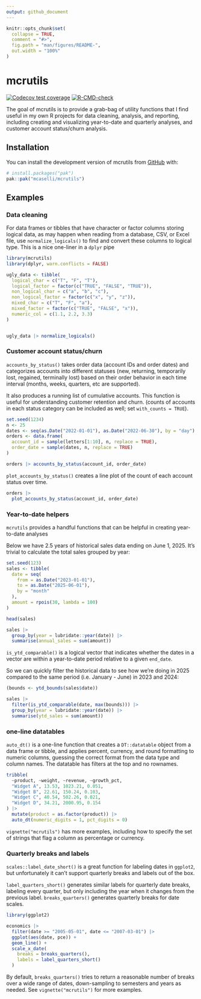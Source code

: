 ```yaml
---
output: github_document
---
```


<!-- README.md is generated from README.Rmd. Please edit that file -->

```r
knitr::opts_chunk$set(
  collapse = TRUE,
  comment = "#>",
  fig.path = "man/figures/README-",
  out.width = "100%"
)
```

# mcrutils

<!-- badges: start -->
[![Codecov test coverage](https://codecov.io/gh/mcaselli/mcrutils/graph/badge.svg)](https://app.codecov.io/gh/mcaselli/mcrutils)
[![R-CMD-check](https://github.com/mcaselli/mcrutils/actions/workflows/R-CMD-check.yaml/badge.svg)](https://github.com/mcaselli/mcrutils/actions/workflows/R-CMD-check.yaml)
<!-- badges: end -->

The goal of mcrutils is to provide a grab-bag of utility functions that
I find useful in my own R projects for data cleaning, analysis, and
reporting, including creating and visualizing year-to-date and quarterly
analyses, and customer account status/churn analysis.

## Installation

You can install the development version of mcrutils from
[GitHub](https://github.com/) with:

``` r
# install.packages("pak")
pak::pak("mcaselli/mcrutils")
```

## Examples

### Data cleaning

For data frames or tibbles that have character or factor columns storing
logical data, as may happen when reading from a database, CSV, or Excel
file, use `normalize_logicals()` to find and convert these columns to
logical type. This is a nice one-liner in a `dplyr` pipe

```r
library(mcrutils)
library(dplyr, warn.conflicts = FALSE)

ugly_data <- tibble(
  logical_char = c("T", "F", "T"),
  logical_factor = factor(c("TRUE", "FALSE", "TRUE")),
  non_logical_char = c("a", "b", "c"),
  non_logical_factor = factor(c("x", "y", "z")),
  mixed_char = c("T", "F", "a"),
  mixed_factor = factor(c("TRUE", "FALSE", "x")),
  numeric_col = c(1.1, 2.2, 3.3)
)


ugly_data |> normalize_logicals()
```


### Customer account status/churn

`accounts_by_status()` takes order data (account IDs and order dates) and
categorizes accounts into different statuses (new, returning,
temporarily lost, regained, terminally lost) based on their
order behavior in each time interval (months, weeks, quarters, etc are supported). 

It also produces a running list of cumulative accounts. This function is useful
for understanding customer retention and churn. (counts of accounts in each
status category can be included as well; set `with_counts = TRUE`).


```r
set.seed(1234)
n <- 25
dates <- seq(as.Date("2022-01-01"), as.Date("2022-06-30"), by = "day")
orders <- data.frame(
  account_id = sample(letters[1:10], n, replace = TRUE),
  order_date = sample(dates, n, replace = TRUE)
)

orders |> accounts_by_status(account_id, order_date)
```

`plot_accounts_by_status()` creates a line plot of the count of each account
status over time.

```r
orders |> 
  plot_accounts_by_status(account_id, order_date)
```



### Year-to-date helpers

`mcrutils` provides a handful functions that can be helpful in creating
year-to-date analyses

Below we have 2.5 years of historical sales data ending on June 1, 2025.
It's trivial to calculate the total sales grouped by year:

```r
set.seed(123)
sales <- tibble(
  date = seq(
    from = as.Date("2023-01-01"),
    to = as.Date("2025-06-01"),
    by = "month"
  ),
  amount = rpois(30, lambda = 100)
)

head(sales)

sales |>
  group_by(year = lubridate::year(date)) |>
  summarise(annual_sales = sum(amount))
```

`is_ytd_comparable()` is a logical vector that indicates whether the
dates in a vector are within a year-to-date period relative to a given
`end_date`.

So we can quickly filter the historical data to see how we're doing in
2025 compared to the same period (i.e. January - June) in 2023 and 2024:

```r
(bounds <- ytd_bounds(sales$date))

sales |>
  filter(is_ytd_comparable(date, max(bounds))) |>
  group_by(year = lubridate::year(date)) |>
  summarise(ytd_sales = sum(amount))
```

### one-line datatables

`auto_dt()` is a one-line function that creates a `DT::datatable` object
from a data frame or tibble, and applies percent, currency, and round
formatting to numeric columns, guessing the correct format from the data
type and column names. The datatable has filters at the top and no
rownames.

```r
tribble(
  ~product, ~weight, ~revenue, ~growth_pct,
  "Widget A", 13.53, 1023.21, 0.051,
  "Widget B", 22.61, 150.24, 0.103,
  "Widget C", 40.54, 502.26, 0.021,
  "Widget D", 34.21, 2000.95, 0.154
) |>
  mutate(product = as.factor(product)) |>
  auto_dt(numeric_digits = 1, pct_digits = 0)
```

`vignette("mcrutils")` has more examples, including how to specify the
set of strings that flag a column as percentage or currency.

### Quarterly breaks and labels

`scales::label_date_short()` is a great function for labeling dates in
`ggplot2`, but unfortunately it can't support quarterly breaks and
labels out of the box.

`label_quarters_short()` generates similar labels for quarterly date
breaks, labeling every quarter, but only including the year when it
changes from the previous label. `breaks_quarters()` generates quarterly
breaks for date scales.

```r
library(ggplot2)

economics |>
  filter(date >= "2005-05-01", date <= "2007-03-01") |>
  ggplot(aes(date, pce)) +
  geom_line() +
  scale_x_date(
    breaks = breaks_quarters(),
    labels = label_quarters_short()
  ) 
```

By default, `breaks_quarters()` tries to return a reasonable number of
breaks over a wide range of dates, down-sampling to semesters and years
as needed. See `vignette("mcrutils")` for more examples.
